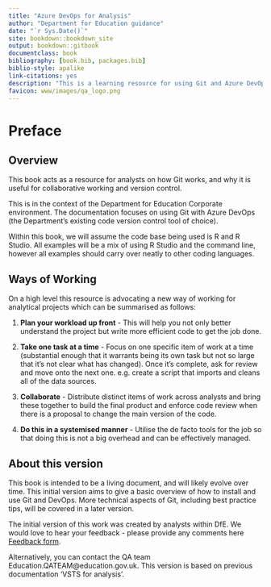 ```yaml
--- 
title: "Azure DevOps for Analysis"
author: "Department for Education guidance"
date: "`r Sys.Date()`"
site: bookdown::bookdown_site
output: bookdown::gitbook
documentclass: book
bibliography: [book.bib, packages.bib]
biblio-style: apalike
link-citations: yes
description: "This is a learning resource for using Git and Azure DevOps (DevOps) for managing Analytical Projects."
favicon: www/images/qa_logo.png
---
```


# Preface

## Overview

This book acts as a resource for analysts on how Git works, and why it is useful for collaborative working and version control.

This is in the context of the Department for Education Corporate environment. The documentation focuses on using Git with Azure DevOps (the Department's existing code version control tool of choice). 

Within this book, we will assume the code base being used is R and R Studio. All examples will be a mix of using R Studio and the command line, however all examples should carry over neatly to other coding languages.

## Ways of Working

On a high level this resource is advocating a new way of working for analytical projects which can be summarised as follows:
  
1. **Plan your workload up front** - This will help you not only better understand the project but write more efficient code to get the job done.

2. **Take one task at a time** - Focus on one specific item of work at a time (substantial enough that it warrants being its own task but not so large that it's not clear what has changed). Once it's complete, ask for review and move onto the next one. e.g. create a script that imports and cleans all of the data sources.

3. **Collaborate** - Distribute distinct items of work across analysts and bring these together to build the final product and enforce code review when there is a proposal to change the main version of the code.

4. **Do this in a systemised manner** - Utilise the de facto tools for the job so that doing this is not a big overhead and can be effectively managed.

## About this version

This book is intended to be a living document, and will likely evolve over time. This initial version aims to give a basic overview of how to install and use Git and DevOps. More technical aspects of Git, including best practice tips, will be covered in a later version.

The initial version of this work was created by analysts within DfE. We would love to hear your feedback - please provide any comments here [Feedback form](https://forms.office.com/r/WsRg4tjwUR).

Alternatively, you can contact the QA team Education.QATEAM@education.gov.uk. This version is based on previous documentation 'VSTS for analysis'.